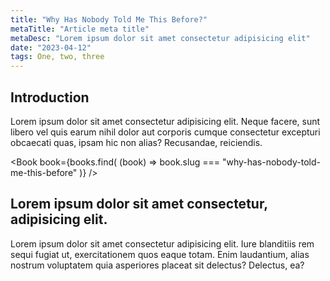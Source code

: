 ```yaml
---
title: "Why Has Nobody Told Me This Before?"
metaTitle: "Article meta title"
metaDesc: "Lorem ipsum dolor sit amet consectetur adipisicing elit"
date: "2023-04-12"
tags: One, two, three
---
```


## Introduction

Lorem ipsum dolor sit amet consectetur adipisicing elit. Neque facere, sunt
libero vel quis earum nihil dolor aut corporis cumque consectetur excepturi
obcaecati quas, ipsam hic non alias? Recusandae, reiciendis.

<Book
  book={books.find(
    (book) => book.slug === "why-has-nobody-told-me-this-before"
  )}
/>

## Lorem ipsum dolor sit amet consectetur, adipisicing elit.

Lorem ipsum dolor sit amet consectetur adipisicing elit. Iure blanditiis rem
sequi fugiat ut, exercitationem quos eaque totam. Enim laudantium, alias nostrum
voluptatem quia asperiores placeat sit delectus? Delectus, ea?
